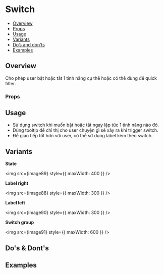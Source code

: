 

<Meta of={Stories} />

# Switch

- [Overview](#overview)
- [Props](#props)
- [Usage](#usage)
- [Variants](#variants)
- [Do’s and don’ts](#dos--donts)
- [Examples](#examples)

## Overview

Cho phép user bật hoặc tắt 1 tính năng cụ thể hoặc có thể dùng để quick
filter.

<Canvas of={Stories.Default} />

### Props

<Controls of={Stories.Default} />

## Usage

- Sử dụng switch khi muốn bật hoặc tắt ngay lập tức 1 tính năng nào đó.
- Dùng tooltip để chỉ thị cho user chuyện gì sẽ xảy ra khi trigger switch.
- Để giao tiếp tốt hơn với user, có thể sử dụng label kèm theo switch.

## Variants

**State**

<img src={image89} style={{ maxWidth: 400 }} />

**Label right**

<img src={image88} style={{ maxWidth: 300 }} />

**Label left**

<img src={image90} style={{ maxWidth: 300 }} />

**Switch group**

<img src={image91} style={{ maxWidth: 600 }} />

## Do's & Dont's

## Examples

<Canvas of={Stories.States} />
<Canvas of={Stories.Disabled} />

<Canvas of={Stories.WithLabel} />

<Canvas of={Stories.Group} />
